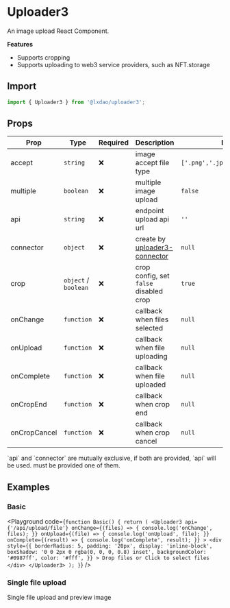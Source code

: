
# Uploader3

An image upload React Component.

**Features**

- Supports cropping
- Supports uploading to web3 service providers, such as NFT.storage

## Import

```js copy
import { Uploader3 } from '@lxdao/uploader3';
```

## Props

| Prop         | Type                 | Required | Description                                            | Default                          |
| ------------ | -------------------- | -------- | ------------------------------------------------------ | -------------------------------- |
| accept       | `string`             | ❌       | image accept file type                                 | `['.png','.jpeg','.jpg','.gif']` |
| multiple     | `boolean`            | ❌       | multiple image upload                                  | `false`                          |
| api          | `string`             | ❌       | endpoint upload api url                                | `''`                             |
| connector    | `object`             | ❌       | create by [uploader3-connector](./uploader3-connector) | `null`                           |
| crop         | `object` / `boolean` | ❌       | crop config, set `false` disabled crop                 | `true`                           |
| onChange     | `function`           | ❌       | callback when files selected                           | `null`                           |
| onUpload     | `function`           | ❌       | callback when file uploading                           | `null`                           |
| onComplete   | `function`           | ❌       | callback when file uploaded                            | `null`                           |
| onCropEnd    | `function`           | ❌       | callback when crop end                                 | `null`                           |
| onCropCancel | `function`           | ❌       | callback when crop cancel                              | `null`                           |

<Callout type="info" emoji="ℹ️">
  `api` and `connector` are mutually exclusive, if both are provided, `api` will be used. must be provided one of them.
</Callout>

## Examples

### Basic

<Playground
  code={`function Basic() {
  return (
    <Uploader3
      api={'/api/upload/file'}
      onChange={(files) => {
        console.log('onChange', files);
      }}
      onUpload={(file) => {
        console.log('onUpload', file);
      }}
      onComplete={(result) => {
        console.log('onComplete', result);
      }}
    >
      <div
        style={{
          borderRadius: 5,
          padding: '20px',
          display: 'inline-block',
          boxShadow: '0 0 2px 0 rgba(0, 0, 0, 0.8) inset',
          backgroundColor: '#0987ff',
          color: '#fff',
        }}
      >
        Drop files or Click to select files
      </div>
    </Uploader3>
  );
}`}
/>

### Single file upload

Single file upload and preview image

<Embed />
